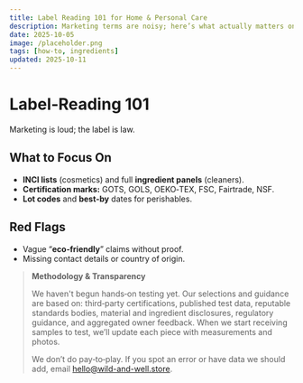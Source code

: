 ```yaml
---
title: Label Reading 101 for Home & Personal Care
description: Marketing terms are noisy; here’s what actually matters on the label.
date: 2025-10-05
image: /placeholder.png
tags: [how-to, ingredients]
updated: 2025-10-11
---
```

# Label‑Reading 101

Marketing is loud; the label is law.

## What to Focus On
- **INCI lists** (cosmetics) and full **ingredient panels** (cleaners).
- **Certification marks:** GOTS, GOLS, OEKO‑TEX, FSC, Fairtrade, NSF.
- **Lot codes** and **best‑by** dates for perishables.

## Red Flags
- Vague “**eco‑friendly**” claims without proof.
- Missing contact details or country of origin.

> **Methodology & Transparency**
>
> We haven't begun hands‑on testing yet. Our selections and guidance are based on:
> third‑party certifications, published test data, reputable standards bodies, material and ingredient disclosures,
> regulatory guidance, and aggregated owner feedback. When we start receiving samples to test,
> we’ll update each piece with measurements and photos.
>
> We don’t do pay‑to‑play. If you spot an error or have data we should add, email hello@wild-and-well.store.
